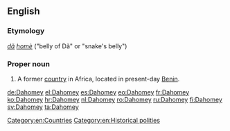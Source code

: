 ==English==
{{wikipedia}}

===Etymology===
{{etyl|fon|en}} ''[[dã]] [[homè]]'' ("belly of Dã" or "snake's belly")

===Proper noun===
{{en-proper noun}}

# {{lb|en|historical}} A former [[country]] in Africa, located in present-day [[Benin]].

[[Category:en:Countries]]
[[Category:en:Historical polities]]

[[de:Dahomey]]
[[el:Dahomey]]
[[es:Dahomey]]
[[eo:Dahomey]]
[[fr:Dahomey]]
[[ko:Dahomey]]
[[hr:Dahomey]]
[[nl:Dahomey]]
[[ro:Dahomey]]
[[ru:Dahomey]]
[[fi:Dahomey]]
[[sv:Dahomey]]
[[ta:Dahomey]]